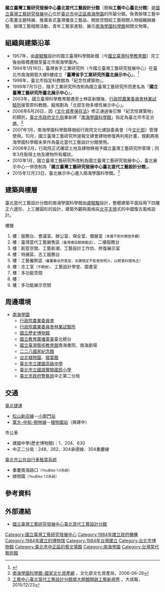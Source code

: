 {{中華民國政府部門基礎資訊
|部門名稱       = 國立臺灣工藝研究發展中心<BR>臺北當代工藝設計分館
|外文名稱       = National Taiwan Craft Research and Development Institute ,Taipei Branch 
|外文語言       = 英語
|部門標誌       = National Taiwan Craft Research and Development Institute Seal.svg
|代表圖像       = File:National Taiwan Science Education Center old.jpg
|代表圖像名稱   = 南海學園科學館
|首長職銜       = 分館長
|首長姓名       = 王信惠
|副首長職銜     = 
|副首長姓名     = 
|任命者姓名     = 國立臺灣工藝研究發展中心主任
|成立日期       = 1984年1月
|前身機關       = 國立臺灣工藝研究所臺北展示中心
|所屬部門       = [[中華民國文化部|中華民國文化部]]
|內部單位       = 
|任務編組       = 
|附屬機關       = 
|授權法源       = 國立臺灣工藝研究發展中心處務規程
|員額           = 
|年度預算額     = 
|地址           = [[臺北市|臺北市]][[中正區_(臺北市)|中正區]]南海路41號
|電話           = +886 02 23887066
|網站           = [https://www.ntcri.gov.tw/taipei www.ntcri.gov.tw/taipei]
|備註           = 
}}
{{tw monument
|name=南海學園科學館
|formername=國立臺灣科學教育館海南路舊館
|image= File:The former National Taiwan Science Education Center in Nanhai Academy 20080111.jpg
|imagename=
|othername=國立科學館
|formalname=
|level=直轄市定古蹟
|class=其他設施
|time={{ROC}}[[中華民國|民國]]46年（1957年）
|location=臺北市中正區南海路41號
|open=9:30－17:30(週一休館)
|cost=免費
|website= 
|reg_url=https://nchdb.boch.gov.tw/assets/overview/monument/20060626000001
}}

'''國立臺灣工藝研究發展中心臺北當代工藝設計分館'''（簡稱'''工藝中心臺北分館'''）是[[國立臺灣工藝研究發展中心|國立臺灣工藝研究發展中心]]位於[[臺北市|臺北市]][[中正區_(臺北市)|中正區]][[南海學園|南海學園]]的所屬分館。負責辦理工藝中心策畫主題特展、推廣各式臺灣優良工藝品、開放空間給工藝相關人物組織辦展覽、辦理工藝相關活動、青年工藝家進駐、展示[[南海學園科學館|南海學園科學館]]相關文物等。

== 組織與建築沿革 ==
*1957年，由[[盧毓駿|盧毓駿]]設計的國立臺灣科學館新館（今[[國立臺灣科學教育館|國立臺灣科學教育館]]）完工後由板橋遷館至臺北市南海學園內。
*1984年1月18日，臺灣省手工業研究所（今國立臺灣工藝研究發展中心）在臺北市南海開發大樓9樓成立「'''臺灣省手工業研究所臺北展示中心'''」。<ref>{{Cite web |url=https://26795195.com/%E9%B6%AF%E6%AD%8C%E9%8E%AE%E8%AA%8C/item/29-%E5%A4%A7%E4%BA%8B%E8%A8%98 |title=鶯歌鎮誌 |access-date=2021-02-04 |archive-date=2022-03-28 |archive-url=https://web.archive.org/web/20220328082001/https://26795195.com/%E9%B6%AF%E6%AD%8C%E9%8E%AE%E8%AA%8C/item/29-%E5%A4%A7%E4%BA%8B%E8%A8%98 |dead-url=no }}</ref>
*1998年，臺北市指定科教館為「紀念性建築物」。
*1999年7月15日，隨手工業研究所改制為國立臺灣工藝研究所而更名為「'''國立臺灣工藝研究所臺北展示中心'''」。
*2003年，國立臺灣科學教育館遷至士林區新館後，[[行政院農業委員會林業試驗所|行政院農業委員會林業試驗所]]接管原科教館，擬規劃為「北部生物多樣性展示中心」。 
*2006年6月26日，因《[[文化資產保存法|文化資產保存法]]》修正通過後已無「紀念性建築物」的類別，[[臺北市政府文化局|臺北市政府文化局]]重新將「[[南海學園科學館|南海學園科學館]]」指定為臺北市市定古蹟。<ref>[https://nchdb.boch.gov.tw/assets/overview/monument/20060626000001 南海學園科學館-國家文化資產網] {{Wayback|url=https://nchdb.boch.gov.tw/assets/overview/monument/20060626000001 |date=20171231063920 }}，文化部文化資產局，2006-06-26</ref>
*2007年1月，南海學園科學館移撥給行政院文化建設委員會（今[[中華民國文化部|文化部]]）管理使用。10月，國立臺灣工藝研究所提報文建會建物修復再利用計畫，規劃將南海學園科學館未來作為臺北當代工藝設計分館使用。
*2008年2月，行政院正式確認土地及建物移撥予國立臺灣工藝研究所管理；同年3月取得土地及建物所有權狀。
*2010年1月，國立臺灣工藝研究所改制為國立臺灣工藝研究發展中心，臺北展示中心一併改制為「'''國立臺灣工藝研究發展中心臺北當代工藝設計分館'''」。
*2015年12月23日，臺北展示中心遷入南海學園科學館。<ref>[https://n.yam.com/Article/20151223467756 工藝中心臺北當代工藝設計分館盛大開館開啟工藝新視界] {{Wayback|url=https://n.yam.com/Article/20151223467756 |date=20180708230505 }}，大成報，2015/12/23</ref>

== 建築與樓層 ==
臺北當代工藝設計分館的南海學園科學館由[[盧毓駿|盧毓駿]]設計，整體建築平面採用下四層正六邊形、上三層圓形的設計，建築外觀與風格採[[北平|北平]][[天壇|天壇]]式的中國復古風格設計。

;樓層
#樓：服務台、會議室、辦公室、保全室、備展室<small>（本層不對外開放參觀）</small>
#樓：臺灣當代工藝展售區<small>（臺灣禮品館旗艦店）</small>、二樓服務台
#樓：創意空間、工藝新潮、工藝設計工作坊、修復展示室 
#樓：特展區、志工服務台
#樓：工藝餐飲區<small>（蕃薯藤自然食堂，古蹟規定不能使用明火，以輕食料理為主）</small>
#樓：志工室<small>（不開放）</small>、工藝設計學堂、圖書室
#樓：多功能空間
#樓：
#樓：多功能展示空間

== 周邊環境 ==
*[[南海學園|南海學園]]
**[[行政院農業委員會|行政院農業委員會]]
**[[行政院農業委員會林業試驗所|行政院農業委員會林業試驗所]]
**[[國立歷史博物館|國立歷史博物館]]
**[[國立教育廣播電臺|國立教育廣播電臺]]臺北總台
**[[國立臺灣藝術教育館|國立臺灣藝術教育館]]南海書院、南海劇場
**[[二二八國家紀念館|二二八國家紀念館]]
**[[台北植物園|台北植物園]]、[[台北植物園腊葉館|腊葉館]]
**[[臺北市立建國高級中學|臺北市立建國高級中學]]
**[[臺北市立國語實驗國民小學|臺北市立國語實驗國民小學]]
**[[臺北市政府警察局|臺北市政府警察局]]中正第二分局

== 交通 ==
;[[臺北捷運|臺北捷運]]
*[[松山新店線|松山新店線]]－[[小南門站|小南門站]]
*[[萬大-中和-樹林線|萬大-中和-樹林線]]－[[植物園站_(台北市)|植物園站]]（興建中）

;市公車
*建國中學(歷史博物館)：1、204、630
*中正二分局：248、262、304承德線、304重慶線

;[[臺北市公共自行車租賃系統|臺北市公共自行車租賃系統]]
*重慶南海路口<small>（YouBike 1.0系統）</small>
*植物園<small>（YouBike 1.0系統）</small>

== 參考資料 ==
{{Wikisourceshas|國立臺灣工藝研究發展中心組織法|國立臺灣工藝研究發展中心處務規程}}
{{reflist}}

== 外部連結 ==
*[https://www.ntcri.gov.tw/taipei/ 國立臺灣工藝研究發展中心臺北當代工藝設計分館] {{Wayback|url=https://www.ntcri.gov.tw/taipei/ |date=20201124225640 }}{{zh-tw}}{{en}}


{{中華民國文化部所屬場館單位}}
{{台灣博物館}}
{{臺北市文化資產}}
{{中華民國直轄市定古蹟}}

[[Category:國立臺灣工藝研究發展中心|Category:國立臺灣工藝研究發展中心]]
[[Category:1984年建立政府機構|Category:1984年建立政府機構]]
[[Category:1984年建立的博物馆|Category:1984年建立的博物馆]]
[[Category:1984年台灣建立|Category:1984年台灣建立]]
[[Category:台北市博物館|Category:台北市博物館]]
[[Category:臺北市中正區的藝文場館|Category:臺北市中正區的藝文場館]]
[[Category:南海學園|Category:南海學園]]
[[Category:台灣當代藝術館|Category:台灣當代藝術館]]
